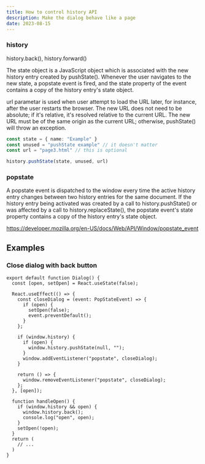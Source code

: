 ```yaml
---
title: How to control history API
description: Make the dialog behave like a page
date: 2023-08-15
---
```


### history

history.back(), history.forward()

The state object is a JavaScript object which is associated with the new history entry created by pushState(). Whenever the user navigates to the new state, a popstate event is fired, and the state property of the event contains a copy of the history entry's state object.

url parametar is used when user attempt to load the URL later, for instance, after the user restarts the browser. The new URL does not need to be absolute; if it's relative, it's resolved relative to the current URL. The new URL must be of the same origin as the current URL; otherwise, pushState() will throw an exception.

```ts
const state = { name: "Example" }
const unused = "pushState example" // it doesn't matter
const url = "page3.html" // this is optional

history.pushState(state, unused, url)
```

### popstate

A popstate event is dispatched to the window every time the active history entry changes between two history entries for the same document. If the history entry being activated was created by a call to history.pushState() or was affected by a call to history.replaceState(), the popstate event's state property contains a copy of the history entry's state object.

https://developer.mozilla.org/en-US/docs/Web/API/Window/popstate_event

## Examples

### Close dialog with back button

```tsx showLineNumbers
export default function Dialog() {
  const [open, setOpen] = React.useState(false);

  React.useEffect(() => {
    const closeDialog = (event: PopStateEvent) => {
      if (open) {
        setOpen(false);
        event.preventDefault();
      }
    };

    if (window.history) {
      if (open) {
        window.history.pushState(null, "");
      }
      window.addEventListener("popstate", closeDialog);
    }

    return () => {
      window.removeEventListener("popstate", closeDialog);
    };
  }, [open]);

  function handleOpen() {
    if (window.history && open) {
      window.history.back();
      console.log("open", open);
    }
    setOpen(!open);
  }
  return (
    // ...
  )
}
```
